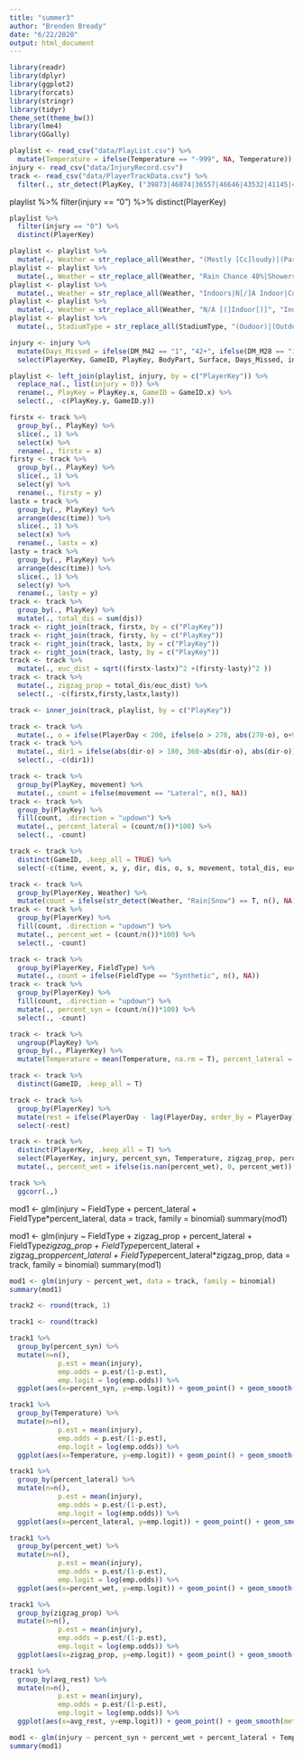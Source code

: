 ---
title: "summer3"
author: "Brenden Bready"
date: "6/22/2020"
output: html_document
---



```{r}
library(readr)
library(dplyr)
library(ggplot2)
library(forcats)
library(stringr)
library(tidyr)
theme_set(theme_bw())
library(lme4)
library(GGally)
```

```{r}
playlist <- read_csv("data/PlayList.csv") %>%
  mutate(Temperature = ifelse(Temperature == "-999", NA, Temperature))
injury <- read_csv("data/InjuryRecord.csv") 
track <- read_csv("data/PlayerTrackData.csv") %>%
  filter(., str_detect(PlayKey, ("39873|46074|36557|46646|43532|41145|46014|44860|44806|45962|46331|36621|44492|43505|41094|40474|39656|46587|46119|38364|45966|35611|44434|44489|44511|26624|27363|30068|30953|31266|32103|34214|34230|34243|34259|35577|35617|35624|36554|36555|36579|36630|36643|36656|36672|36757|36803|36877|37188|38213|38252|38274|38281|38325|39017|39038|39583|39650|39654|39664")) == TRUE)
```



playlist %>%
  filter(injury == "0") %>%
  distinct(PlayerKey)
```{r}
playlist %>%
  filter(injury == "0") %>%
  distinct(PlayerKey)
```



```{r}
playlist <- playlist %>%
  mutate(., Weather = str_replace_all(Weather, "(Mostly [Cc]loudy)|(Partly [Cc]loudy)|(Cloudy and cold)|(Cloudy and Cool)|(Cloudy, fog started developing in 2nd quarter)|(Party Cloudy)|(Hazy)|(Overcast)|(Clear to Cloudy)|(Cloudy with periods of rain, thunder possible. Winds shifting to WNW, 10-20 mph.)|(cloudy)|(Coudy)|(Cloudy, chance of rain)|(Mostly Cloudy)|(Sun & clouds)|(Partly Clouidy)", "Cloudy"), Weather = str_replace_all(Weather, "(Clear and [Ww]arm)|(Clear and Cool)|(Clear and [Cc]old)|(Clear Skies)|(Partly clear)|(Clear Skies)", "Clear"), Weather = str_replace_all(Weather, "(Sunny and [Ww]arm)|(Sunny and [Cc]old)|(Partly [Ss]unny)|(Mostly [Ss]unny)|(Clear and [Ss]unny)|(Sunny, Windy)|(Sunny Skies)" , "Sunny"))
playlist <- playlist %>%
  mutate(., Weather = str_replace_all(Weather, "Rain Chance 40%|Showers", "Rain"), Weather = str_replace_na(Weather, "Indoor"), Weather = str_replace_all(Weather, "Fair|Clear to Cloudy|Clear skies", "Clear"), Weather = str_replace_all(Weather, "Sunny and clear|Sunny Skies|Heat Index 95|Sunny, highs to upper 80s", "Sunny"))
playlist <- playlist %>%
  mutate(., Weather = str_replace_all(Weather, "Indoors|N[/]A Indoor|Controlled Climate", "Indoor"), Weather = str_replace_all(Weather, "Scattered Rain|Cloudy, 50% change of rain|Light Rain|Rainy|Rain shower|Cloudy, Rain|30% Chance of Rain|10% Chance of Rain", "Rain"), Weather = str_replace_all(Weather, "Mostly Cloudy|Rain likely, temps in low 40s.", "Cloudy"), Weather = str_replace_all(Weather, "Heavy lake effect snow|Cloudy, light snow accumulating 1-3", "Snow"), Weather = str_replace_all(Weather, "Cold|Clear", "Sunny")) 
playlist <- playlist %>%
  mutate(., Weather = str_replace_all(Weather, "N/A [(]Indoor[)]", "Indoor"), Weather = str_replace_all(Weather, "Snow[[:punct:]]", "Snow"))
playlist <- playlist %>%
  mutate(., StadiumType = str_replace_all(StadiumType, "(Oudoor)|(Outdoors)|Open|Ourdoor|Outdor|Outside|Cloudy|Outddors|Heinz Field", "Outdoor"), StadiumType = str_replace_all(StadiumType, "Indoors|Closed Dome|Dome|Bowl", "Indoor"), StadiumType = str_replace_all(StadiumType, "Retr. Roof-Closed|Outdoor Retr Roof-Outdoor|Retractable Roof|Retr. Roof - Closed|Retr. Roof-Outdoor|Indoor, Outdoor Roof|Indoord, open|Retr. Roof - Outdoor|Retr. Roof Closed|Indoord, Outdoor|Indoor, closed|Indoor, Roof Closed|Indoord, closed|Indoord", "Retractable"))
```



```{r}
injury <- injury %>%
  mutate(Days_Missed = ifelse(DM_M42 == "1", "42+", ifelse(DM_M28 == "1", "28-41", ifelse(DM_M7 == "1", "7-27", ifelse(DM_M1 == "1", "1-6", "<1")))), injury = 1) %>%
  select(PlayerKey, GameID, PlayKey, BodyPart, Surface, Days_Missed, injury)
```



```{r}
playlist <- left_join(playlist, injury, by = c("PlayerKey")) %>%
  replace_na(., list(injury = 0)) %>%
  rename(., PlayKey = PlayKey.x, GameID = GameID.x) %>%
  select(., -c(PlayKey.y, GameID.y))
```



```{r}
firstx <- track %>%
  group_by(., PlayKey) %>%
  slice(., 1) %>%
  select(x) %>%
  rename(., firstx = x)
firsty <- track %>%
  group_by(., PlayKey) %>%
  slice(., 1) %>%
  select(y) %>%
  rename(., firsty = y)
lastx = track %>%
  group_by(., PlayKey) %>%
  arrange(desc(time)) %>%
  slice(., 1) %>%
  select(x) %>%
  rename(., lastx = x)
lasty = track %>%
  group_by(., PlayKey) %>%
  arrange(desc(time)) %>%
  slice(., 1) %>%
  select(y) %>%
  rename(., lasty = y)
track <- track %>%
  group_by(., PlayKey) %>%
  mutate(., total_dis = sum(dis))
track <- right_join(track, firstx, by = c("PlayKey"))
track <- right_join(track, firsty, by = c("PlayKey"))
track <- right_join(track, lastx, by = c("PlayKey"))
track <- right_join(track, lasty, by = c("PlayKey"))
track <- track %>%
  mutate(., euc_dist = sqrt((firstx-lastx)^2 +(firsty-lasty)^2 ))
track <- track %>%
  mutate(., zigzag_prop = total_dis/euc_dist) %>%
  select(., -c(firstx,firsty,lastx,lasty))
```




```{r}
track <- inner_join(track, playlist, by = c("PlayKey"))
```




```{r}
track <- track %>%
  mutate(., o = ifelse(PlayerDay < 200, ifelse(o > 270, abs(270-o), o+90), o))
track <- track %>%
  mutate(., dir1 = ifelse(abs(dir-o) > 180, 360-abs(dir-o), abs(dir-o)), movement = ifelse(dir1 <75, "Forward", ifelse(dir1 < 105, "Lateral", "Backward"))) %>%
  select(., -c(dir1))
```


```{r}
track <- track %>%
  group_by(PlayKey, movement) %>%
  mutate(., count = ifelse(movement == "Lateral", n(), NA))
track <- track %>%
  group_by(PlayKey) %>%
  fill(count, .direction = "updown") %>%
  mutate(., percent_lateral = (count/n())*100) %>%
  select(., -count)
```

```{r}
track <- track %>%
  distinct(GameID, .keep_all = TRUE) %>%
  select(-c(time, event, x, y, dir, dis, o, s, movement, total_dis, euc_dist))
```


```{r}
track <- track %>%
  group_by(PlayerKey, Weather) %>%
  mutate(count = ifelse(str_detect(Weather, "Rain|Snow") == T, n(), NA))
track <- track %>%
  group_by(PlayerKey) %>%
  fill(count, .direction = "updown") %>%
  mutate(., percent_wet = (count/n())*100) %>%
  select(., -count)
```

```{r}
track <- track %>%
  group_by(PlayerKey, FieldType) %>%
  mutate(., count = ifelse(FieldType == "Synthetic", n(), NA))
track <- track %>%
  group_by(PlayerKey) %>%
  fill(count, .direction = "updown") %>%
  mutate(., percent_syn = (count/n())*100) %>%
  select(., -count)
```

```{r}
track <- track %>%
  ungroup(PlayKey) %>%
  group_by(., PlayerKey) %>%
  mutate(Temperature = mean(Temperature, na.rm = T), percent_lateral = mean(percent_lateral, na.rm = T), zigzag_prop = mean(zigzag_prop, na.rm = T), percent_wet = mean(percent_wet, na.rm = T), percent_syn = mean(percent_syn, na.rm = T))
```

```{r}
track <- track %>%
  distinct(GameID, .keep_all = T)
```

```{r}
track <- track %>%
  group_by(PlayerKey) %>%
  mutate(rest = ifelse(PlayerDay - lag(PlayerDay, order_by = PlayerDay) > 100, NA, PlayerDay - lag(PlayerDay, order_by = PlayerDay)), avg_rest = mean(rest, na.rm = T)) %>%
  select(-rest)
```

```{r}
track <- track %>%
  distinct(PlayerKey, .keep_all = T) %>%
  select(PlayerKey, injury, percent_syn, Temperature, zigzag_prop, percent_lateral, percent_wet, avg_rest) %>%
  mutate(., percent_wet = ifelse(is.nan(percent_wet), 0, percent_wet))
```

```{r}
track %>%
  ggcorr(.,)
```



mod1 <- glm(injury ~ FieldType + percent_lateral + FieldType*percent_lateral, data = track, family = binomial)
summary(mod1)


mod1 <- glm(injury ~ FieldType + zigzag_prop + percent_lateral + FieldType*zigzag_prop + FieldType*percent_lateral + zigzag_prop*percent_lateral + FieldType*percent_lateral*zigzag_prop, data = track, family = binomial)
summary(mod1)



```{r}
mod1 <- glm(injury ~ percent_wet, data = track, family = binomial)
summary(mod1)
```


```{r}
track2 <- round(track, 1)
```

```{r}
track1 <- round(track)
```



```{r}
track1 %>%
  group_by(percent_syn) %>%
  mutate(n=n(),
            p.est = mean(injury),
            emp.odds = p.est/(1-p.est),
            emp.logit = log(emp.odds)) %>%
  ggplot(aes(x=percent_syn, y=emp.logit)) + geom_point() + geom_smooth(method="loess", se=FALSE) + geom_hline(yintercept=0,color="red")
```

```{r}
track1 %>%
  group_by(Temperature) %>%
  mutate(n=n(),
            p.est = mean(injury),
            emp.odds = p.est/(1-p.est),
            emp.logit = log(emp.odds)) %>%
  ggplot(aes(x=Temperature, y=emp.logit)) + geom_point() + geom_smooth(method="loess", se=FALSE) + geom_hline(yintercept=0,color="red")
```

```{r}
track1 %>%
  group_by(percent_lateral) %>%
  mutate(n=n(),
            p.est = mean(injury),
            emp.odds = p.est/(1-p.est),
            emp.logit = log(emp.odds)) %>%
  ggplot(aes(x=percent_lateral, y=emp.logit)) + geom_point() + geom_smooth(method="loess", se=FALSE) + geom_hline(yintercept=0,color="red")
```

```{r}
track1 %>%
  group_by(percent_wet) %>%
  mutate(n=n(),
            p.est = mean(injury),
            emp.odds = p.est/(1-p.est),
            emp.logit = log(emp.odds)) %>%
  ggplot(aes(x=percent_wet, y=emp.logit)) + geom_point() + geom_smooth(method="loess", se=FALSE) + geom_hline(yintercept=0,color="red")
```

```{r}
track1 %>%
  group_by(zigzag_prop) %>%
  mutate(n=n(),
            p.est = mean(injury),
            emp.odds = p.est/(1-p.est),
            emp.logit = log(emp.odds)) %>%
  ggplot(aes(x=zigzag_prop, y=emp.logit)) + geom_point() + geom_smooth(method="loess", se=FALSE) + geom_hline(yintercept=0,color="red")
```

```{r}
track1 %>%
  group_by(avg_rest) %>%
  mutate(n=n(),
            p.est = mean(injury),
            emp.odds = p.est/(1-p.est),
            emp.logit = log(emp.odds)) %>%
  ggplot(aes(x=avg_rest, y=emp.logit)) + geom_point() + geom_smooth(method="loess", se=FALSE) + geom_hline(yintercept=0,color="red")
```


```{r}
mod1 <- glm(injury ~ percent_syn + percent_wet + percent_lateral + Temperature + zigzag_prop + avg_rest, family = binomial, data = track)
summary(mod1)
```






















